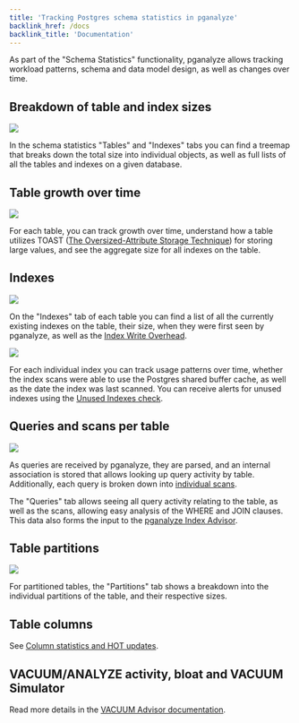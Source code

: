 ```yaml
---
title: 'Tracking Postgres schema statistics in pganalyze'
backlink_href: /docs
backlink_title: 'Documentation'
---
```


As part of the "Schema Statistics" functionality, pganalyze allows tracking workload patterns, schema and data model design, as well as changes over time.

## Breakdown of table and index sizes

![](table-treemap.png)

In the schema statistics "Tables" and "Indexes" tabs you can find a treemap that breaks down the total size into individual objects, as well as full lists of all the tables and indexes on a given database.

## Table growth over time

![](table-growth.png)

For each table, you can track growth over time, understand how a table utilizes TOAST ([The Oversized-Attribute Storage Technique](https://www.postgresql.org/docs/current/storage-toast.html)) for storing large values, and see the aggregate size for all indexes on the table.

## Indexes

![](index-list.png)

On the "Indexes" tab of each table you can find a list of all the currently existing indexes on the table, their size, when they were first seen by pganalyze, as well as the [Index Write Overhead](/docs/indexing-engine/index-write-overhead).

![](index-details.png)

For each individual index you can track usage patterns over time, whether the index scans were able to use the Postgres shared buffer cache, as well as the date the index was last scanned. You can receive alerts for unused indexes using the [Unused Indexes check](/docs/checks/schema/index_unused).

## Queries and scans per table

![](table-queries-and-scans.png)

As queries are received by pganalyze, they are parsed, and an internal association is stored that allows looking up query activity by table. Additionally, each query is broken down into [individual scans](/docs/indexing-engine/query-to-scan-breakdown).

The "Queries" tab allows seeing all query activity relating to the table, as well as the scans, allowing easy analysis of the WHERE and JOIN clauses. This data also forms the input to the [pganalyze Index Advisor](/docs/index-advisor/getting-started).

## Table partitions

![](table-partitions.png)

For partitioned tables, the "Partitions" tab shows a breakdown into the individual partitions of the table, and their respective sizes.

## Table columns

See [Column statistics and HOT updates](/docs/schema-statistics/columns-hot-updates).

## VACUUM/ANALYZE activity, bloat and VACUUM Simulator

Read more details in the [VACUUM Advisor documentation](/docs/vacuum-advisor/per-table-activity).
